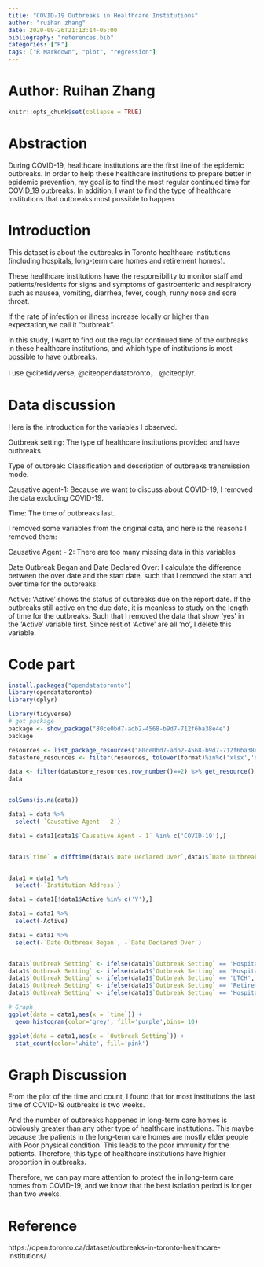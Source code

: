 ```yaml
---
title: "COVID-19 Outbreaks in Healthcare Institutions"
author: "ruihan zhang"
date: 2020-09-26T21:13:14-05:00
bibliography: "references.bib"
categories: ["R"]
tags: ["R Markdown", "plot", "regression"]
---
```

# Author: Ruihan Zhang
```r
knitr::opts_chunk$set(collapse = TRUE)
```
# Abstraction
During COVID-19, healthcare institutions are the first line of the epidemic outbreaks. In order to help these healthcare institutions to prepare better in epidemic prevention, my goal is to find the most regular continued time for COVID_19 outbreaks. In addition, I want to find the type of healthcare institutions that outbreaks most possible to happen.

# Introduction
This dataset is about the outbreaks in Toronto healthcare institutions
(including hospitals, long-term care homes and retirement homes). 

These healthcare institutions have the responsibility to monitor staff 
and patients/residents for signs and symptoms of gastroenteric and respiratory
such as nausea, vomiting, diarrhea, fever, cough, runny nose and sore throat.

If the rate of infection or illness increase locally or higher than expectation,we call it "outbreak".

In this study, I want to find out the regular continued time of the outbreaks in these healthcare institutions, and which type of institutions is most possible to have outbreaks.

I use @citetidyverse, @citeopendatatoronto， @citedplyr.

# Data discussion
Here is the introduction for the variables I observed.

Outbreak setting: The type of healthcare institutions provided and have outbreaks.

Type of outbreak: Classification and description of outbreaks transmission mode.

Causative agent-1: Because we want to discuss about COVID-19, I removed the data excluding COVID-19.

Time: The time of outbreaks last.

I removed some variables from the original data, and here is the reasons I removed them:

Causative Agent - 2: There are too many missing data in this variables

Date Outbreak Began and Date Declared Over:
I calculate the difference between the over date and the start date, such that I removed the start and over time for the outbreaks.

Active: 'Active' shows the status of outbreaks due on the report date. If the outbreaks still active on the due date, it is meanless to study on the length of time for the outbreaks. Such that I removed the data that show 'yes' in the 'Active' variable first. Since rest of 'Active' are all 'no', I delete this variable.

# Code part

```r
install.packages("opendatatoronto")
library(opendatatoronto)
library(dplyr)

library(tidyverse)
# get package
package <- show_package("80ce0bd7-adb2-4568-b9d7-712f6ba38e4e")
package

resources <- list_package_resources("80ce0bd7-adb2-4568-b9d7-712f6ba38e4e")
datastore_resources <- filter(resources, tolower(format)%in%c('xlsx','ob_report_2020'))

data <- filter(datastore_resources,row_number()==2) %>% get_resource()
data


colSums(is.na(data))

data1 = data %>%
  select(-`Causative Agent - 2`)

data1 = data1[data1$`Causative Agent - 1` %in% c('COVID-19'),]


data1$`time` = difftime(data1$`Date Declared Over`,data1$`Date Outbreak Began`,units="days")


data1 = data1 %>%
  select(-`Institution Address`)

data1 = data1[!data1$Active %in% c('Y'),]

data1 = data1 %>%
  select(-Active)

data1 = data1 %>%
  select(-`Date Outbreak Began`, -`Date Declared Over`)


data1$`Outbreak Setting` <- ifelse(data1$`Outbreak Setting` == 'Hospital-Acute Care',  1, data1$`Outbreak Setting`);
data1$`Outbreak Setting` <- ifelse(data1$`Outbreak Setting` == 'Hospital-Psychiatric',  2, data1$`Outbreak Setting`);
data1$`Outbreak Setting` <- ifelse(data1$`Outbreak Setting` == 'LTCH',  3, data1$`Outbreak Setting`);
data1$`Outbreak Setting` <- ifelse(data1$`Outbreak Setting` == 'Retirement Home',  4, data1$`Outbreak Setting`);
data1$`Outbreak Setting` <- ifelse(data1$`Outbreak Setting` == 'Hospital-Chronic Care',  5, data1$`Outbreak Setting`);

# Graph
ggplot(data = data1,aes(x = `time`)) + 
  geom_histogram(color='grey', fill='purple',bins= 10)

ggplot(data = data1,aes(x = `Outbreak Setting`)) + 
  stat_count(color='white', fill='pink')

```

# Graph Discussion
From the plot of the time and count, I found that for most institutions the last time of COVID-19 outbreaks is two weeks.

And the number of outbreaks happened in long-term care homes is obviously greater than any other type of healthcare institutions. This maybe because the patients in the long-term care homes are mostly elder people with Poor physical condition. This leads to the poor immunity for the patients. Therefore, this type of healthcare institutions have highier proportion in outbreaks.

Therefore, we can pay more attention to protect the in long-term care homes from COVID-19, and we know that the best isolation period is longer than two weeks.

# Reference
https://open.toronto.ca/dataset/outbreaks-in-toronto-healthcare-institutions/

